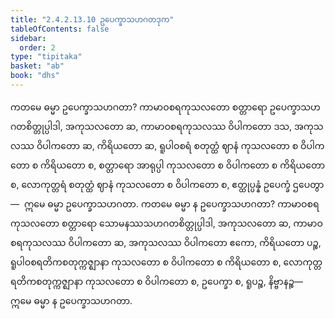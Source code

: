 ```yaml
---
title: "2.4.2.13.10 ဥပေက္ခာသဟဂတဒုက"
tableOfContents: false
sidebar:
  order: 2
type: "tipitaka"
basket: "ab"
book: "dhs"
---
```



<DynamicBreadcrumb />

<Division number="1599" book="dhs">

<Paragraph number="2310" book="dhs">
ကတမေ ဓမ္မာ ဥပေက္ခာသဟဂတာ? ကာမာဝစရကုသလတော စတ္တာရော ဥပေက္ခာသဟဂတစိတ္တုပ္ပါဒါ, အကုသလတော ဆ, ကာမာဝစရကုသလဿ ဝိပါကတော ဒသ, အကုသလဿ ဝိပါကတော ဆ, ကိရိယတော ဆ, ရူပါဝစရံ စတုတ္ထံ ဈာနံ ကုသလတော စ ဝိပါကတော စ ကိရိယတော စ, စတ္တာရော အာရုပ္ပါ ကုသလတော စ ဝိပါကတော စ ကိရိယတော စ, လောကုတ္တရံ စတုတ္ထံ ဈာနံ ကုသလတော စ ဝိပါကတော စ, ဧတ္ထုပ္ပန္နံ ဥပေက္ခံ ဌပေတွာ—  ဣမေ ဓမ္မာ ဥပေက္ခာသဟဂတာ.
</Paragraph>

</Division>
<Division number="1600" book="dhs">

<Paragraph number="2311" book="dhs">
ကတမေ ဓမ္မာ န ဥပေက္ခာသဟဂတာ? ကာမာဝစရကုသလတော စတ္တာရော သောမနဿသဟဂတစိတ္တုပ္ပါဒါ, အကုသလတော ဆ, ကာမာဝစရကုသလဿ ဝိပါကတော ဆ, အကုသလဿ ဝိပါကတော ဧကော, ကိရိယတော ပဉ္စ, ရူပါဝစရတိကစတုက္ကဇ္ဈာနာ ကုသလတော စ ဝိပါကတော စ ကိရိယတော စ, လောကုတ္တရတိကစတုက္ကဇ္ဈာနာ ကုသလတော စ ဝိပါကတော စ, ဥပေက္ခာ စ, ရူပဉ္စ, နိဗ္ဗာနဉ္စ—  ဣမေ ဓမ္မာ န ဥပေက္ခာသဟဂတာ.
</Paragraph>
</Division>